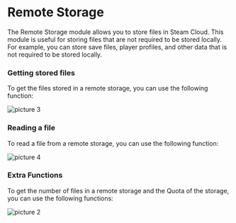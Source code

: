 # Remote Storage

The Remote Storage module allows you to store files in Steam Cloud. This module is useful for storing files that are not required to be stored locally. For example, you can store save files, player profiles, and other data that is not required to be stored locally.


### Getting stored files

To get the files stored in a remote storage, you can use the following function:

![picture 3](../../images/2e817555c75a5aaf258672541f53b390de84066917d8f0272407fa4f395632a3.png)  


### Reading a file

To read a file from a remote storage, you can use the following function:

![picture 4](../../images/f57f26f01e9e9225dbbcd750102e3a6da3f40167b3a355ba865efef9e7cdb8ef.png)  


### Extra Functions
To get the number of files in a remote storage and the Quota of the storage, you can use the following functions:

![picture 2](../../images/82f5a6ad743e33747c17f65c08aeb2a37e55976c9452d834fab165d3f38fb01a.png)

